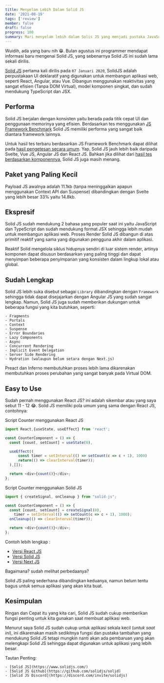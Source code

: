 ```yaml
---
title: Menyelam Lebih Dalam Solid JS
date: '2021-08-19'
tags: ['review']
member: false
draft: false
progress: 100
summary: Mari menyelam lebih dalam Solis JS yang menjadi pustaka JavaScript deklaratif, efisien, dan fleksibel untuk membangun antarmuka pengguna.
---
```


Wuidih, ada yang baru nih 😁. Bulan agustus ini programmer mendapat informasi baru mengenai Solid JS, yang sebenarnya
Solid JS ini sudah lama sekali dirilis.

<TOCInline toc={props.toc} />

[Solid JS](https://www.solidjs.com/) pertama kali dirilis pada `07 Januari 2020`, SolidJS adalah perpustakaan UI deklaratif yang digunakan untuk membangun aplikasi web, seperti React, Angular, atau Vue. Dibangun menggunakan reaktivitas yang sangat efisien (Tanpa DOM Virtual), model komponen singkat, dan sudah mendukung TypeScript dan JSX.

## Performa

Solid JS berjalan dengan konsisten yaitu berada pada titik cepat UI dan penggunaan memorinya yang efisien. Berdasarkan tes menggunakan [JS Framework Benchmark](https://github.com/krausest/js-framework-benchmark) Solid JS memiliki performa yang sangat baik diantara framework lainnya.

Untuk hasil tes terbaru berdasarkan JS Framework Benchmark dapat dilihat pada [hasil pengetesan secara umum](https://krausest.github.io/js-framework-benchmark/current.html). Yap, Solid JS jauh lebih baik daripada Svelte, Vue JS, Angular JS dan React JS.
Bahkan jika dilihat dari [hasil tes berdasarkan komponennya](https://webcomponents.dev/blog/all-the-ways-to-make-a-web-component/), Solid JS juga masih menang.

## Paket yang Paling Kecil

Payload JS awalnya adalah 11.1kb (tanpa meninggalkan apapun menggunakan Context API dan Suspense) dibandingkan dengan Svelte yang lebih besar 33% yaitu 14.8kb.

## Ekspresif

Solid JS sudah mendukung 2 bahasa yang populer saat ini yaitu JavaScript dan TypeScript dan sudah mendukung format JSX sehingga lebih mudah untuk membangun aplikasi web. Proses Render Solid JS dibangun di atas primitif reaktif yang sama yang digunakan pengguna akhir dalam aplikasi.

Reaktif Solid mengelola siklus hidupnya sendiri di luar sistem render, artinya komponen dapat disusun berdasarkan yang paling tinggi dan dapat menyimpan beberapa penyimpanan yang konsisten dalam lingkup lokal atau global.

## Sudah Lengkap

Solid JS lebih suka disebut sebagai `Library` dibandingkan dengan `Framework` sehingga tidak dapat disejajarkan dengan Angular JS yang sudah sangat lengkap. Namun, Solid JS juga sudah memberikan dukungan untuk beberapa fungsi yang kita butuhkan, seperti:

    - Fragments
    - Portals
    - Context
    - Suspense
    - Error Boundaries
    - Lazy Components
    - Async
    - Concurrent Rendering
    - Implicit Event Delegation
    - Server Side Rendering
    - Hydration (walaupun belum setara dengan Next.js)

Preact dan Inferno membutuhkan proses lebih lama dikarenakan membutuhkan proses perubahan yang sangat banyak pada Virtual DOM.

## Easy to Use

Sudah pernah menggunakan React JS? ini adalah sikembar atau yang saya sebut 11 - 12 😂.
Solid JS memiliki pola umum yang sama dengan React JS, contohnya:

Script Counter menggunakan React JS

```js:counter.js
import React,{useState, useEffect} from 'react';

const CounterComponent = () => {
  const [count, setCount] = useState(0),

  useEffect((
      const timer = setInterval(() => setCount(c => c + 1), 1000)
      return(() => clearInterval(timer));
  ),[]);

  return <div>{count()}</div>;
};
```

Script Counter menggunakan Solid JS

```js:counter.js
import { createSignal, onCleanup } from "solid-js";

const CounterComponent = () => {
  const [count, setCount] = createSignal(0),
    timer = setInterval(() => setCount(c => c + 1), 1000);
  onCleanup(() => clearInterval(timer));

  return <div>{count()}</div>;
};
```

Contoh lebih lengkap :

<ul>
  <li>
    <a
      href="https://github.com/rahmatagungj/simple-counter"
      rel="noopener nofollow noreferrer"
      title="simple counter"
      alt="simple counter"
      target="_blank"
    >
      Versi React JS
    </a>
  </li>
  <li>
    <a
      href="https://github.com/rahmatagungj/solid-multi-counter"
      rel="noopener nofollow noreferrer"
      title="solid multi counter"
      alt="solid multi counter"
      target="_blank"
    >
      Versi Solid JS
    </a>
  </li>
  <li>
    <a
      href="https://github.com/rahmatagungj/nextjs-counter"
      rel="noopener nofollow noreferrer"
      title="next counter"
      alt="next multi counter"
      target="_blank"
    >
      Versi Next JS
    </a>
  </li>
</ul>

Bagaimana? sudah melihat perbedaanya?

Solid JS paling sederhana dibandingkan keduanya, namun belum tentu bagus untuk semua aplikasi yang akan kita buat.

## Kesimpulan

Ringan dan Cepat itu yang kita cari, Solid JS sudah cukup memberikan fungsi penting untuk kita gunakan saat membuat aplikasi web.

Menurut saya Solid JS sudah cukup untuk aplikasi sekala kecil (_untuk saat ini_), ini dikarenakan masih sedikitnya fungsi dan pustaka tambahan yang mendukung Solid JS tetapi mungkin nanti akan ada pembaruan yang akan melengkapi Solid JS sehingga dapat digunakan untuk aplikasi yang lebih besar.

Tautan Penting:

    - [Solid JS](https://www.solidjs.com/)
    - [Solid JS Github](https://github.com/solidjs/solid)
    - [Solid JS Discord](https://discord.com/invite/solidjs)
